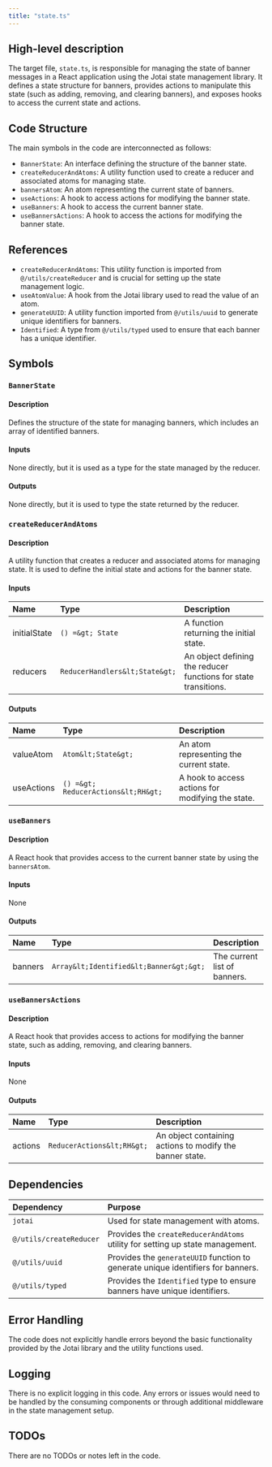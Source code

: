 ```yaml
---
title: "state.ts"
---
```


## High-level description

The target file, `state.ts`, is responsible for managing the state of banner messages in a React application using the Jotai state management library. It defines a state structure for banners, provides actions to manipulate this state (such as adding, removing, and clearing banners), and exposes hooks to access the current state and actions.

## Code Structure

The main symbols in the code are interconnected as follows:
- `BannerState`: An interface defining the structure of the banner state.
- `createReducerAndAtoms`: A utility function used to create a reducer and associated atoms for managing state.
- `bannersAtom`: An atom representing the current state of banners.
- `useActions`: A hook to access actions for modifying the banner state.
- `useBanners`: A hook to access the current banner state.
- `useBannersActions`: A hook to access the actions for modifying the banner state.

## References

- `createReducerAndAtoms`: This utility function is imported from `@/utils/createReducer` and is crucial for setting up the state management logic.
- `useAtomValue`: A hook from the Jotai library used to read the value of an atom.
- `generateUUID`: A utility function imported from `@/utils/uuid` to generate unique identifiers for banners.
- `Identified`: A type from `@/utils/typed` used to ensure that each banner has a unique identifier.

## Symbols

### `BannerState`
#### Description
Defines the structure of the state for managing banners, which includes an array of identified banners.

#### Inputs
None directly, but it is used as a type for the state managed by the reducer.

#### Outputs
None directly, but it is used to type the state returned by the reducer.

### `createReducerAndAtoms`
#### Description
A utility function that creates a reducer and associated atoms for managing state. It is used to define the initial state and actions for the banner state.

#### Inputs
| Name | Type | Description |
|:-----|:-----|:------------|
| initialState | `() =&gt; State` | A function returning the initial state. |
| reducers | `ReducerHandlers&lt;State&gt;` | An object defining the reducer functions for state transitions. |

#### Outputs
| Name | Type | Description |
|:-----|:-----|:------------|
| valueAtom | `Atom&lt;State&gt;` | An atom representing the current state. |
| useActions | `() =&gt; ReducerActions&lt;RH&gt;` | A hook to access actions for modifying the state. |

### `useBanners`
#### Description
A React hook that provides access to the current banner state by using the `bannersAtom`.

#### Inputs
None

#### Outputs
| Name | Type | Description |
|:-----|:-----|:------------|
| banners | `Array&lt;Identified&lt;Banner&gt;&gt;` | The current list of banners. |

### `useBannersActions`
#### Description
A React hook that provides access to actions for modifying the banner state, such as adding, removing, and clearing banners.

#### Inputs
None

#### Outputs
| Name | Type | Description |
|:-----|:-----|:------------|
| actions | `ReducerActions&lt;RH&gt;` | An object containing actions to modify the banner state. |

## Dependencies

| Dependency | Purpose |
|:-----------|:--------|
| `jotai` | Used for state management with atoms. |
| `@/utils/createReducer` | Provides the `createReducerAndAtoms` utility for setting up state management. |
| `@/utils/uuid` | Provides the `generateUUID` function to generate unique identifiers for banners. |
| `@/utils/typed` | Provides the `Identified` type to ensure banners have unique identifiers. |

## Error Handling

The code does not explicitly handle errors beyond the basic functionality provided by the Jotai library and the utility functions used.

## Logging

There is no explicit logging in this code. Any errors or issues would need to be handled by the consuming components or through additional middleware in the state management setup.

## TODOs

There are no TODOs or notes left in the code.